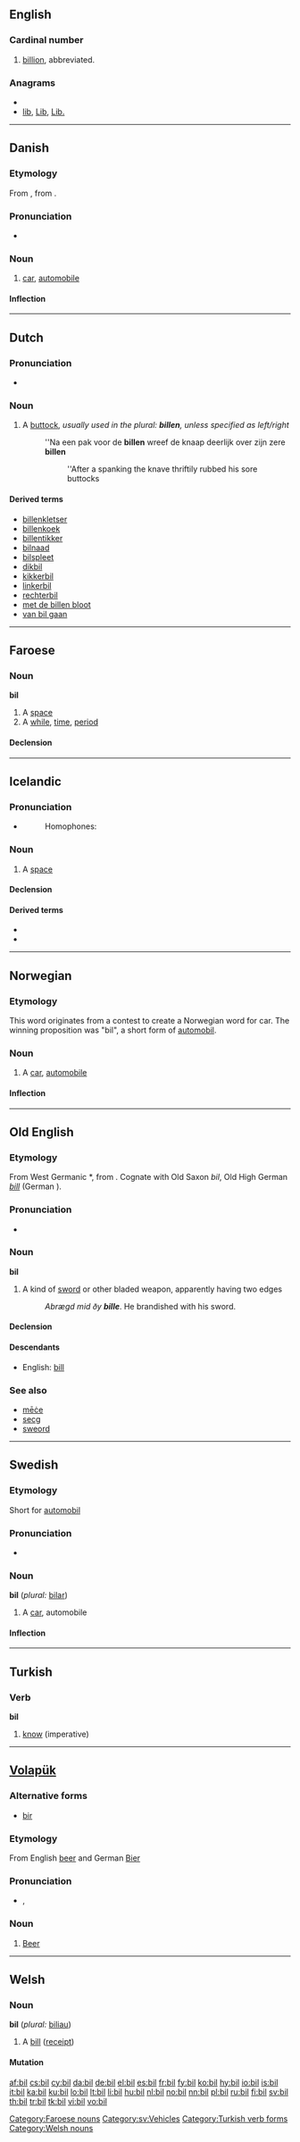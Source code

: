 ==English==

===Cardinal number===
{{infl|en|abbreviation}}

# [[billion]], abbreviated.

===Anagrams===
* {{alphagram|bil}}
* [[lib#English|lib]], [[Lib#English|Lib]], [[Lib.#English|Lib.]]


----

==Danish==

===Etymology===
From {{term|automobil||automobile|lang=da}}, from {{etyl|fr|da}} {{term|automobile||automotive|lang=fr}}.

===Pronunciation===
* {{IPA|/biːl/|[b̥iːˀl]|lang=da}}

===Noun===
{{da-noun|en|er}}

# [[car]], [[automobile]]

====Inflection====
{{da-noun-infl|en|er}}

----

==Dutch==

===Pronunciation===
* {{audio|Nl-bil.ogg|audio}}

===Noun===
{{nl-noun|billen|billetje}}

# A [[buttock]], ''usually used in the plural: '''billen''', unless specified as left/right''
#: ''Na een pak voor de '''billen''' wreef de knaap deerlijk over zijn zere '''billen'''
#:: ''After a spanking the knave thriftily rubbed his sore buttocks

====Derived terms====
* [[billenkletser]]
* [[billenkoek]]
* [[billentikker]]
* [[bilnaad]]
* [[bilspleet]]
* [[dikbil]]
* [[kikkerbil]]
* [[linkerbil]]
* [[rechterbil]]
* [[met de billen bloot]]
* [[van bil gaan]]

----

==Faroese==

===Noun===
'''bil''' {{n}}

# A [[space]]
# A [[while]], [[time]], [[period]]

====Declension====
{{fo-decl-noun-n3|bil}}

[[Category:Faroese nouns]]

----

==Icelandic==

===Pronunciation===
* {{IPA|/pɪːl/|lang=is}}
*: {{rhymes|ɪːl|lang=is}}
*: Homophones: {{l|is|byl}}

===Noun===
{{is-noun|n}}

# A [[space]]

====Declension====
{{is-decl-noun-n-s|b|i|l}}

====Derived terms====
* {{l|is|bilstöng}}
* {{l|is|línubil}}

----

==Norwegian==

===Etymology===
This word originates from a contest to create a Norwegian word for car. The winning proposition was "bil", a short form of [[automobil]].

===Noun===
{{infl|no|noun|c}}

# A [[car]], [[automobile]]

====Inflection====
{{no-noun-infl|nb-class=m1|nn-class=m1}}

----

==Old English==

===Etymology===
From West Germanic *{{term||billo-}}, from {{proto|Germanic|biljo-m|lang=ang}}.  Cognate with Old Saxon ''bil'', Old High German ''[[bill]]'' (German {{term|Bille||pickaxe}}).

===Pronunciation===
* {{IPA|/bil/|lang=ang}}

===Noun===
'''bil''' {{n}}

# {{poetic|lang=ang}} A kind of [[sword]] or other bladed weapon, apparently having two edges
#: ''Abrægd mid ðy '''bille'''''.  He brandished with his sword.

====Declension====
{{ang-decl-noun|bil|bil|bil|bil|billes|billa|bille|billum}}

====Descendants====
* English: [[bill]]

===See also===
* [[mece|mēċe]] {{m}}
* [[secg]] {{m}}
* [[sweord]] {{n}}

----

==Swedish==

===Etymology===
Short for [[automobil]]

===Pronunciation===
* {{audio|Sv-bil.ogg|audio}}

===Noun===
'''bil''' {{c}} (''plural:'' [[bilar]])

# A [[car]], automobile

====Inflection====
{{sv-noun-reg-ar}}

[[Category:sv:Vehicles]]

----

==Turkish==

===Verb===
'''bil'''

# [[know]] (imperative)

[[Category:Turkish verb forms]]

----

==[[Volapük]]==

===Alternative forms===
* [[bir#Volapük|bir]]

===Etymology===
From English [[beer]] and German [[Bier]]

===Pronunciation===
* {{IPA|/bil/|lang=vo}}, {{SAMPA|/bil/}}

===Noun===
{{infl|vo|noun}}

# [[beer|Beer]]

----

==Welsh==

===Noun===
'''bil''' {{m}} (''plural:'' [[biliau]])

# A [[bill]] ([[receipt]])

====Mutation====
{{welsh mutation b-|il}}

[[Category:Welsh nouns]]

[[af:bil]]
[[cs:bil]]
[[cy:bil]]
[[da:bil]]
[[de:bil]]
[[el:bil]]
[[es:bil]]
[[fr:bil]]
[[fy:bil]]
[[ko:bil]]
[[hy:bil]]
[[io:bil]]
[[is:bil]]
[[it:bil]]
[[ka:bil]]
[[ku:bil]]
[[lo:bil]]
[[lt:bil]]
[[li:bil]]
[[hu:bil]]
[[nl:bil]]
[[no:bil]]
[[nn:bil]]
[[pl:bil]]
[[ru:bil]]
[[fi:bil]]
[[sv:bil]]
[[th:bil]]
[[tr:bil]]
[[tk:bil]]
[[vi:bil]]
[[vo:bil]]